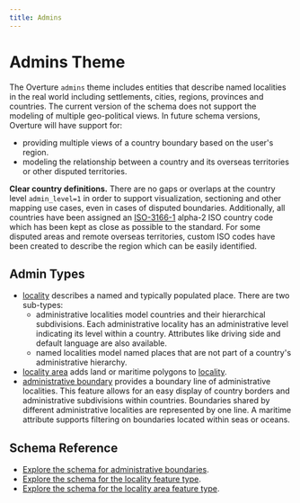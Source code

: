 ```yaml
---
title: Admins
---
```



# Admins Theme

The Overture `admins` theme includes entities that describe named localities in the real world including settlements, cities, regions, provinces and countries. The current version of the schema does not support the modeling of multiple geo-political views. In future schema versions, Overture will have support for:

- providing multiple views of a country boundary based on the user's region.
- modeling the relationship between a country and its overseas territories or other disputed territories.

<!--
add use cases here
-->

**Clear country definitions.** There are no gaps or overlaps at the country level `admin_level=1` in order to support visualization, sectioning and other mapping use cases, even in cases of disputed boundaries. Additionally, all countries have been assigned an [ISO-3166-1](https://www.iso.org/iso-3166-country-codes.html) alpha-2 ISO country code which has been kept as close as possible to the standard. For some disputed areas and remote overseas territories, custom ISO codes have been created to describe the region which can be easily identified.

## Admin Types

- [locality](/reference/admins/locality) describes a named and typically populated place. There are two sub-types:
   - administrative localities model countries and their hierarchical subdivisions. Each administrative locality has an administrative level indicating its level within a country. Attributes like driving side and default language are also available.
   - named localities model named places that are not part of a country's administrative hierarchy.
- [locality area](/reference/admins/locality-area) adds land or maritime polygons to [locality](/reference/admins/locality).
- [administrative boundary](/reference/admins/administrative-boundary) provides a boundary line of administrative localities. This feature allows for an easy display of country borders and administrative subdivisions within countries. Boundaries shared by different administrative localities are represented by one line. A maritime attribute supports filtering on boundaries located within seas or oceans.

## Schema Reference

- [Explore the schema for administrative boundaries](/reference/admins/administrative-boundary).
- [Explore the schema for the locality feature type](/reference/admins/locality).
- [Explore the schema for the locality area feature type](/reference/admins/locality-area).
